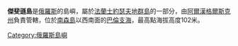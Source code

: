 '''傑斐遜島'''是[[俄羅斯|俄羅斯]]的島嶼，屬於[[法蘭士約瑟夫地群島|法蘭士約瑟夫地群島]]的一部分，由[[阿爾漢格爾斯克州|阿爾漢格爾斯克州]]負責管轄，位於[[南森島_(法蘭士約瑟夫地群島)|南森島]]以西南面的[[巴倫支海|巴倫支海]]，最高點海拔高度102米。

[[Category:俄羅斯島嶼|Category:俄羅斯島嶼]]
{{Russia-geo-stub}}